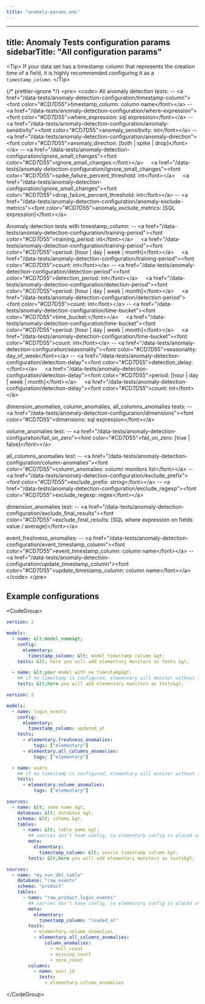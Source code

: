 ```yaml
---
title: "anomaly-params.mdx"
---
```


---
title: Anomaly Tests configuration params
sidebarTitle: "All configuration params"
---

&lt;Tip&gt;
  If your data set has a timestamp column that represents the creation time of a
  field, it is highly recommended configuring it as a `timestamp_column`.
&lt;/Tip&gt;

{/* prettier-ignore */}
&lt;pre&gt;
 &lt;code&gt;
  All anomaly detection tests:
   -- &lt;a href="/data-tests/anomaly-detection-configuration/timestamp-column"&gt;&lt;font color="#CD7D55"&gt;timestamp_column: column name&lt;/font&gt;&lt;/a&gt;
   -- &lt;a href="/data-tests/anomaly-detection-configuration/where-expression"&gt;&lt;font color="#CD7D55"&gt;where_expression: sql expression&lt;/font&gt;&lt;/a&gt;
   -- &lt;a href="/data-tests/anomaly-detection-configuration/anomaly-sensitivity"&gt;&lt;font color="#CD7D55"&gt;anomaly_sensitivity: int&lt;/font&gt;&lt;/a&gt;
   -- &lt;a href="/data-tests/anomaly-detection-configuration/anomaly-direction"&gt;&lt;font color="#CD7D55"&gt;anomaly_direction: [both | spike | drop]&lt;/font&gt;&lt;/a&gt;
   -- &lt;a href="/data-tests/anomaly-detection-configuration/ignore_small_changes"&gt;&lt;font color="#CD7D55"&gt;ignore_small_changes:&lt;/font&gt;&lt;/a&gt;
        &nbsp;&nbsp;&nbsp;&nbsp;&lt;a href="/data-tests/anomaly-detection-configuration/ignore_small_changes"&gt;&lt;font color="#CD7D55"&gt;spike_failure_percent_threshold: int&lt;/font&gt;&lt;/a&gt;
        &nbsp;&nbsp;&nbsp;&nbsp;&lt;a href="/data-tests/anomaly-detection-configuration/ignore_small_changes"&gt;&lt;font color="#CD7D55"&gt;drop_failure_percent_threshold: int&lt;/font&gt;&lt;/a&gt;
   -- &lt;a href="/data-tests/anomaly-detection-configuration/anomaly-exclude-metrics"&gt;&lt;font color="#CD7D55"&gt;anomaly_exclude_metrics: [SQL expression]&lt;/font&gt;&lt;/a&gt;

  Anomaly detection tests with timestamp_column:
   -- &lt;a href="/data-tests/anomaly-detection-configuration/training-period"&gt;&lt;font color="#CD7D55"&gt;training_period: int&lt;/font&gt;&lt;/a&gt;
        &nbsp;&nbsp;&nbsp;&nbsp;&lt;a href="/data-tests/anomaly-detection-configuration/training-period"&gt;&lt;font color="#CD7D55"&gt;period: [hour | day | week | month]&lt;/font&gt;&lt;/a&gt;
        &nbsp;&nbsp;&nbsp;&nbsp;&lt;a href="/data-tests/anomaly-detection-configuration/training-period"&gt;&lt;font color="#CD7D55"&gt;count: int&lt;/font&gt;&lt;/a&gt;
   -- &lt;a href="/data-tests/anomaly-detection-configuration/detection-period"&gt;&lt;font color="#CD7D55"&gt;detection_period: int&lt;/font&gt;&lt;/a&gt;
        &nbsp;&nbsp;&nbsp;&nbsp;&lt;a href="/data-tests/anomaly-detection-configuration/detection-period"&gt;&lt;font color="#CD7D55"&gt;period: [hour | day | week | month]&lt;/font&gt;&lt;/a&gt;
        &nbsp;&nbsp;&nbsp;&nbsp;&lt;a href="/data-tests/anomaly-detection-configuration/detection-period"&gt;&lt;font color="#CD7D55"&gt;count: int&lt;/font&gt;&lt;/a&gt;
   -- &lt;a href="/data-tests/anomaly-detection-configuration/time-bucket"&gt;&lt;font color="#CD7D55"&gt;time_bucket:&lt;/font&gt;&lt;/a&gt;
        &nbsp;&nbsp;&nbsp;&nbsp;&lt;a href="/data-tests/anomaly-detection-configuration/time-bucket"&gt;&lt;font color="#CD7D55"&gt;period: [hour | day | week | month]&lt;/font&gt;&lt;/a&gt;
        &nbsp;&nbsp;&nbsp;&nbsp;&lt;a href="/data-tests/anomaly-detection-configuration/time-bucket"&gt;&lt;font color="#CD7D55"&gt;count: int&lt;/font&gt;&lt;/a&gt;
   -- &lt;a href="/data-tests/anomaly-detection-configuration/seasonality"&gt;&lt;font color="#CD7D55"&gt;seasonality: day_of_week&lt;/font&gt;&lt;/a&gt;
   -- &lt;a href="/data-tests/anomaly-detection-configuration/detection-delay"&gt;&lt;font color="#CD7D55"&gt;detection_delay:&lt;/font&gt;&lt;/a&gt;
        &nbsp;&nbsp;&nbsp;&nbsp;&lt;a href="/data-tests/anomaly-detection-configuration/detection-delay"&gt;&lt;font color="#CD7D55"&gt;period: [hour | day | week | month]&lt;/font&gt;&lt;/a&gt;
        &nbsp;&nbsp;&nbsp;&nbsp;&lt;a href="/data-tests/anomaly-detection-configuration/detection-delay"&gt;&lt;font color="#CD7D55"&gt;count: int&lt;/font&gt;&lt;/a&gt;

  dimension_anomalies, column_anomalies, all_columns_anomalies tests: 
   -- &lt;a href="/data-tests/anomaly-detection-configuration/dimensions"&gt;&lt;font color="#CD7D55"&gt;dimensions: sql expression&lt;/font&gt;&lt;/a&gt;

  volume_anomalies test:
   -- &lt;a href="/data-tests/anomaly-detection-configuration/fail_on_zero"&gt;&lt;font color="#CD7D55"&gt;fail_on_zero: [true | false]&lt;/font&gt;&lt;/a&gt;

  all_columns_anomalies test:
   -- &lt;a href="/data-tests/anomaly-detection-configuration/column-anomalies"&gt;&lt;font color="#CD7D55"&gt;column_anomalies: column monitors list&lt;/font&gt;&lt;/a&gt;
   -- &lt;a href="/data-tests/anomaly-detection-configuration/exclude_prefix"&gt;&lt;font color="#CD7D55"&gt;exclude_prefix: string&lt;/font&gt;&lt;/a&gt;
   -- &lt;a href="/data-tests/anomaly-detection-configuration/exclude_regexp"&gt;&lt;font color="#CD7D55"&gt;exclude_regexp: regex&lt;/font&gt;&lt;/a&gt;

  dimension_anomalies test:
   -- &lt;a href="/data-tests/anomaly-detection-configuration/exclude_final_results"&gt;&lt;font color="#CD7D55"&gt;exclude_final_results: [SQL where expression on fields value / average]&lt;/font&gt;&lt;/a&gt;

  event_freshness_anomalies:
   -- &lt;a href="/data-tests/anomaly-detection-configuration/event_timestamp_column"&gt;&lt;font color="#CD7D55"&gt;event_timestamp_column: column name&lt;/font&gt;&lt;/a&gt;
   -- &lt;a href="/data-tests/anomaly-detection-configuration/update_timestamp_column"&gt;&lt;font color="#CD7D55"&gt;update_timestamp_column: column name&lt;/font&gt;&lt;/a&gt;
 &lt;/code&gt;
&lt;/pre&gt;

## Example configurations

&lt;CodeGroup&gt;

```yml properties.yml
version: 2

models:
  - name: &lt;model_name&gt;
    config:
      elementary:
        timestamp_column: &lt; model timestamp column &gt;
    tests: &lt; here you will add elementary monitors as tests &gt;

  - name: &lt;your model with no timestamp&gt;
    ## if no timestamp is configured, elementary will monitor without time filtering
    tests: &lt;here you will add elementary monitors as tests&gt;
```

```yml Example
version: 2

models:
  - name: login_events
    config:
      elementary:
        timestamp_column: updated_at
    tests:
      - elementary.freshness_anomalies:
          tags: ["elementary"]
      - elementary.all_columns_anomalies:
          tags: ["elementary"]

  - name: users
    ## if no timestamp is configured, elementary will monitor without time filtering
    tests:
      - elementary.volume_anomalies:
          tags: ["elementary"]
```

```yml sources_properties.yml
sources:
  - name: &lt; some name &gt;
    database: &lt; database &gt;
    schema: &lt; schema &gt;
    tables:
      - name: &lt; table_name &gt;
        ## sources don't have config, so elementary config is placed under 'meta'
        meta:
          elementary:
            timestamp_column: &lt; source timestamp column &gt;
        tests: &lt;here you will add elementary monitors as tests&gt;
```

```yml Example
sources:
  - name: "my_non_dbt_table"
    database: "raw_events"
    schema: "product"
    tables:
      - name: "raw_product_login_events"
        ## sources don't have config, so elementary config is placed under 'meta'
        meta:
          elementary:
            timestamp_column: "loaded_at"
        tests:
          - elementary.volume_anomalies
          - elementary.all_columns_anomalies:
              column_anomalies:
                - null_count
                - missing_count
                - zero_count
        columns:
          - name: user_id
            tests:
              - elementary.column_anomalies
```

&lt;/CodeGroup&gt;
